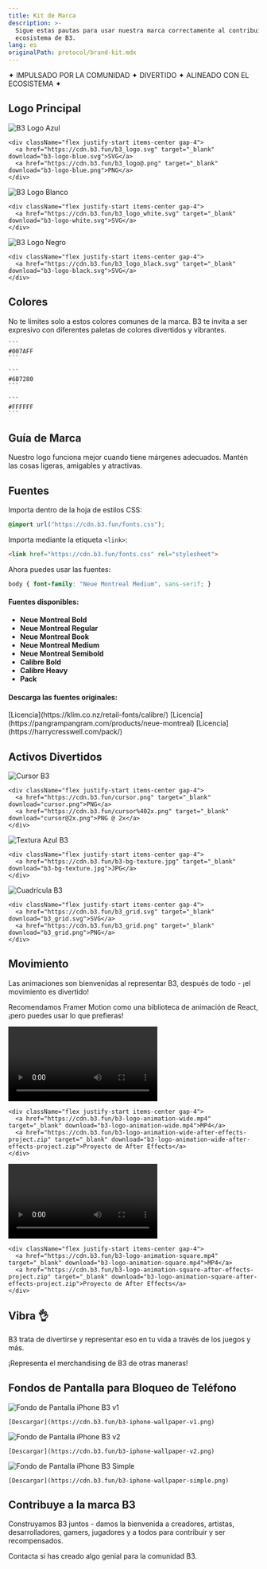 ```yaml
---
title: Kit de Marca
description: >-
  Sigue estas pautas para usar nuestra marca correctamente al contribuir al
  ecosistema de B3.
lang: es
originalPath: protocol/brand-kit.mdx
---
```

<div className="text-center my-4 font-bold text-lg tracking-wide text-primary">
  ✦ IMPULSADO POR LA COMUNIDAD ✦ DIVERTIDO ✦ ALINEADO CON EL ECOSISTEMA ✦
</div>

## Logo Principal

<CardGroup cols={3}>
  <Card title="Logo Azul">
    <img src="/images/b3-logo-blue.svg" alt="B3 Logo Azul"  className='p-6 bg-black rounded-xl my-3'/>
    
    <div className="flex justify-start items-center gap-4">
      <a href="https://cdn.b3.fun/b3_logo.svg" target="_blank" download="b3-logo-blue.svg">SVG</a>
      <a href="https://cdn.b3.fun/b3_logo@.png" target="_blank" download="b3-logo-blue.png">PNG</a>
    </div>
  </Card>
  
  <Card title="Logo Blanco">
    <img src="/images/b3-logo-white.svg" alt="B3 Logo Blanco"  className='p-6 bg-black rounded-xl my-3'/>
    
    <div className="flex justify-start items-center gap-4">
      <a href="https://cdn.b3.fun/b3_logo_white.svg" target="_blank" download="b3-logo-white.svg">SVG</a>
    </div>
  </Card>
  
  <Card title="Logo Negro">
    <img src="/images/b3_logo_black.svg" alt="B3 Logo Negro"  className='p-6 bg-white rounded-xl my-3'/>
    
    <div className="flex justify-start items-center gap-4">
      <a href="https://cdn.b3.fun/b3_logo_black.svg" target="_blank" download="b3-logo-black.svg">SVG</a>
    </div>
  </Card>
</CardGroup>

## Colores

No te limites solo a estos colores comunes de la marca. B3 te invita a ser expresivo con diferentes paletas de colores divertidos y vibrantes.

<CardGroup cols={3}>
  <Card title="Azul Primario">
    <div style={{ backgroundColor: "#007AFF", height: "80px", borderRadius: "8px", margin: "1rem 0" }}></div>
    
    ```
    #007AFF
    ```
  </Card>
  
  <Card title="Gris">
    <div style={{ backgroundColor: "#6B7280", height: "80px", borderRadius: "8px", margin: "1rem 0" }}></div>
    
    ```
    #6B7280
    ```
  </Card>
  
  <Card title="Blanco">
    <div style={{ backgroundColor: "#FFFFFF", height: "80px", borderRadius: "8px", border: "2px solid #e5e7eb", margin: "1rem 0" }}></div>
    
    ```
    #FFFFFF
    ```
  </Card>
</CardGroup>

## Guía de Marca

<CardGroup cols={2}>
  <Card title="Déjalo respirar" icon="expand">
    Nuestro logo funciona mejor cuando tiene márgenes adecuados.
  </Card>
  
  <Card title="Hazlo divertido" icon="heart">
    Mantén las cosas ligeras, amigables y atractivas.
  </Card>
</CardGroup>

## Fuentes

Importa dentro de la hoja de estilos CSS:

```css
@import url("https://cdn.b3.fun/fonts.css");
```

Importa mediante la etiqueta `<link>`:

```html
<link href="https://cdn.b3.fun/fonts.css" rel="stylesheet">
```

Ahora puedes usar las fuentes:

```css
body { font-family: "Neue Montreal Medium", sans-serif; }
```

#### Fuentes disponibles:

- **Neue Montreal Bold**  
- **Neue Montreal Regular**  
- **Neue Montreal Book**  
- **Neue Montreal Medium**  
- **Neue Montreal Semibold**  
- **Calibre Bold**  
- **Calibre Heavy**  
- **Pack**

#### Descarga las fuentes originales:

<Card title="Calibre">
  [Licencia](https://klim.co.nz/retail-fonts/calibre/)
</Card>

<Card title="Neue Montreal">
  [Licencia](https://pangrampangram.com/products/neue-montreal)
</Card>

<Card title="PACK">
  [Licencia](https://harrycresswell.com/pack/)
</Card>


## Activos Divertidos

<CardGroup cols={3}>
  <Card title="El Cursor">
    <img src="/images/cursor.png" alt="Cursor B3" className='rounded-xl my-3 aspect-square p-6 bg-white'/>
    
    <div className="flex justify-start items-center gap-4">
      <a href="https://cdn.b3.fun/cursor.png" target="_blank" download="cursor.png">PNG</a>
      <a href="https://cdn.b3.fun/cursor%402x.png" target="_blank" download="cursor@2x.png">PNG @ 2x</a>
    </div>
  </Card>
  
  <Card title="Textura Azul">
    <img src="/images/b3-bg-texture.jpg" alt="Textura Azul B3" className='rounded-xl my-3 aspect-square'/>

    <div className="flex justify-start items-center gap-4">
      <a href="https://cdn.b3.fun/b3-bg-texture.jpg" target="_blank" download="b3-bg-texture.jpg">JPG</a>
    </div>
  </Card>
  
  <Card title="La Cuadrícula">
    <img src="/images/b3_grid.svg" alt="Cuadrícula B3" className='rounded-xl my-3 aspect-square p-6 bg-white'/>
    
    <div className="flex justify-start items-center gap-4">
      <a href="https://cdn.b3.fun/b3_grid.svg" target="_blank" download="b3_grid.svg">SVG</a>
      <a href="https://cdn.b3.fun/b3_grid.png" target="_blank" download="b3_grid.png">PNG</a>
    </div>
  </Card>
</CardGroup>

## Movimiento

Las animaciones son bienvenidas al representar B3, después de todo - ¡el movimiento es divertido!

Recomendamos Framer Motion como una biblioteca de animación de React, ¡pero puedes usar lo que prefieras!

<CardGroup cols={2}>
  <Card title="Animación del Logo (16:9)">
    <video 
      controls 
      className='rounded-xl my-3 aspect-video'
      src="/images/b3-logo-animation-wide.mp4"
    >
      Tu navegador no soporta el tag de video.
    </video>
    
    <div className="flex justify-start items-center gap-4">
      <a href="https://cdn.b3.fun/b3-logo-animation-wide.mp4" target="_blank" download="b3-logo-animation-wide.mp4">MP4</a>
      <a href="https://cdn.b3.fun/b3-logo-animation-wide-after-effects-project.zip" target="_blank" download="b3-logo-animation-wide-after-effects-project.zip">Proyecto de After Effects</a>
    </div>
  </Card>
  
  <Card title="Animación del Logo (1:1)">
    <video 
      controls 
      className='rounded-xl my-3 aspect-square'
      src="/images/b3-logo-animation-square.mp4"
    >
      Tu navegador no soporta el tag de video.
    </video>
    
    <div className="flex justify-start items-center gap-4">
      <a href="https://cdn.b3.fun/b3-logo-animation-square.mp4" target="_blank" download="b3-logo-animation-square.mp4">MP4</a>
      <a href="https://cdn.b3.fun/b3-logo-animation-square-after-effects-project.zip" target="_blank" download="b3-logo-animation-square-after-effects-project.zip">Proyecto de After Effects</a>
    </div>
  </Card>
</CardGroup>

## Vibra 👌

B3 trata de divertirse y representar eso en tu vida a través de los juegos y más.

¡Representa el merchandising de B3 de otras maneras!

## Fondos de Pantalla para Bloqueo de Teléfono

<CardGroup cols={3}>
  <Card title="Pantalla de Bloqueo v1">
    <img src="/images/b3-iphone-wallpaper-v1.png" alt="Fondo de Pantalla iPhone B3 v1" className='rounded-xl my-3'/>
    
    [Descargar](https://cdn.b3.fun/b3-iphone-wallpaper-v1.png)
  </Card>
  
  <Card title="Pantalla de Bloqueo v2">
    <img src="/images/b3-iphone-wallpaper-v2.png" alt="Fondo de Pantalla iPhone B3 v2" className='rounded-xl my-3'/>
    
    [Descargar](https://cdn.b3.fun/b3-iphone-wallpaper-v2.png)
  </Card>
  
  <Card title="Pantalla de Bloqueo v3">
    <img src="/images/b3-iphone-wallpaper-simple.png" alt="Fondo de Pantalla iPhone B3 Simple" className='rounded-xl my-3'/>
    
    [Descargar](https://cdn.b3.fun/b3-iphone-wallpaper-simple.png)
  </Card>
</CardGroup>


## Contribuye a la marca B3

Construyamos B3 juntos - damos la bienvenida a creadores, artistas, desarrolladores, gamers, jugadores y a todos para contribuir y ser recompensados.

Contacta si has creado algo genial para la comunidad B3.
